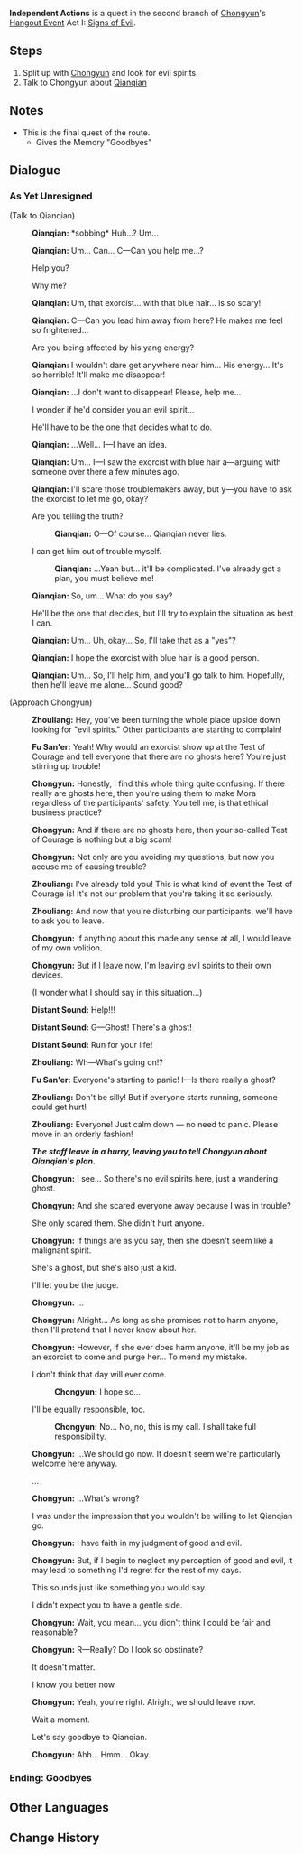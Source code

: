 {{Quest Infobox
|id            = 19032
|type          = Hangout
|region        = Liyue
|chapter       = Chongyun
|actNum        = I
|act           = Signs of Evil
|description   = [[Chongyun]]'s pure-yang spirit has finally been brought under control, but he is now aware that the strange goings-on during the [[Test of Courage]] are a result of human activity. However, neither of you is ready to give up yet, and at Chongyun's suggestion, you split up and continue to search for traces of the paranormal...
|startLocation = [[Wuwang Hill]], [[Liyue]]
|prev          = Killjoy
|other         = *Goodbye
|characters    = Chongyun; Fu San'er; Traveler; Qianqian; Zhouliang
|voiced        = yes
}}
'''Independent Actions''' is a quest in the second branch of [[Chongyun]]'s [[Hangout Event]] Act I: [[Signs of Evil]].

==Steps==
# Split up with [[Chongyun]] and look for evil spirits.
# Talk to Chongyun about [[Qianqian]]

==Notes==
* This is the final quest of the route.
** Gives the Memory "Goodbyes"

==Dialogue==
{{Dialogue start}}
===As Yet Unresigned===
;(Talk to Qianqian)
:{{A|vo cycop001 1903203 qianqian 01.ogg}} '''Qianqian:''' *sobbing* Huh...? Um...
:{{A|vo cycop001 1903203 qianqian 02a.ogg}}<!--{{A|vo cycop001 1903203 qianqian 02b.ogg}}--> '''Qianqian:''' Um... Can... C&mdash;Can you help me...?
:{{DIcon}} Help you?
:{{DIcon}} Why me?
:{{A|vo cycop001 1903203 qianqian 03.ogg}} '''Qianqian:''' Um, that exorcist... with that blue hair... is so scary!
:{{A|vo cycop001 1903203 qianqian 04.ogg}} '''Qianqian:''' C&mdash;Can you lead him away from here? He makes me feel so frightened...
:{{DIcon}} Are you being affected by his yang energy?
:{{A|vo cycop001 1903203 qianqian 05.ogg}} '''Qianqian:''' I wouldn't dare get anywhere near him... His energy... It's so horrible! It'll make me disappear!
:{{A|vo cycop001 1903203 qianqian 06.ogg}} '''Qianqian:''' ...I don't want to disappear! Please, help me...
:{{DIcon}} I wonder if he'd consider you an evil spirit...
:{{DIcon}} He'll have to be the one that decides what to do.
:{{A|vo cycop001 1903203 qianqian 07.ogg}} '''Qianqian:''' ...Well... I&mdash;I have an idea.
:{{A|vo cycop001 1903203 qianqian 08.ogg}} '''Qianqian:''' Um... I&mdash;I saw the exorcist with blue hair a&mdash;arguing with someone over there a few minutes ago.
:{{A|vo cycop001 1903203 qianqian 09.ogg}} '''Qianqian:''' I'll scare those troublemakers away, but y&mdash;you have to ask the exorcist to let me go, okay?
:{{DIcon}} Are you telling the truth?
::{{A|vo cycop001 1903203 qianqian 10.ogg}} '''Qianqian:''' O&mdash;Of course... Qianqian never lies.
:{{DIcon}} I can get him out of trouble myself.
::{{A|vo cycop001 1903203 qianqian 11.ogg}} '''Qianqian:''' ...Yeah but... it'll be complicated. I've already got a plan, you must believe me!
:{{A|vo cycop001 1903203 qianqian 12.ogg}} '''Qianqian:''' So, um... What do you say?
:{{DIcon}} He'll be the one that decides, but I'll try to explain the situation as best I can.
:{{A|vo cycop001 1903203 qianqian 13.ogg}} '''Qianqian:''' Um... Uh, okay... So, I'll take that as a "yes"?
:{{A|vo cycop001 1903203 qianqian 14.ogg}} '''Qianqian:''' I hope the exorcist with blue hair is a good person.
:{{A|vo cycop001 1903203 qianqian 15.ogg}} '''Qianqian:''' Um... So, I'll help him, and you'll go talk to him. Hopefully, then he'll leave me alone... Sound good?

;(Approach Chongyun)
:{{A|vo cycop001 1903204 zhouliang 01.ogg}} '''Zhouliang:''' Hey, you've been turning the whole place upside down looking for "evil spirits." Other participants are starting to complain!
:{{A|vo cycop001 1903204 fusaner 01.ogg}} '''Fu San'er:''' Yeah! Why would an exorcist show up at the Test of Courage and tell everyone that there are no ghosts here? You're just stirring up trouble!
:{{A|vo cycop001 1903204 chongyun 01.ogg}} '''Chongyun:''' Honestly, I find this whole thing quite confusing. If there really are ghosts here, then you're using them to make Mora regardless of the participants' safety. You tell me, is that ethical business practice?
:{{A|vo cycop001 1903204 chongyun 02.ogg}} '''Chongyun:''' And if there are no ghosts here, then your so-called Test of Courage is nothing but a big scam!
:{{A|vo cycop001 1903204 chongyun 03.ogg}} '''Chongyun:''' Not only are you avoiding my questions, but now you accuse me of causing trouble?
:{{A|vo cycop001 1903204 zhouliang 02.ogg}} '''Zhouliang:''' I've already told you! This is what kind of event the Test of Courage is! It's not our problem that you're taking it so seriously.
:{{A|vo cycop001 1903204 zhouliang 03.ogg}} '''Zhouliang:''' And now that you're disturbing our participants, we'll have to ask you to leave.
:{{A|vo cycop001 1903204 chongyun 04.ogg}} '''Chongyun:''' If anything about this made any sense at all, I would leave of my own volition.
:{{A|vo cycop001 1903204 chongyun 05.ogg}} '''Chongyun:''' But if I leave now, I'm leaving evil spirits to their own devices.
:{{DIcon}} (I wonder what I should say in this situation...)
:{{A|vo cycop001 1903204 distantsounda 01.ogg}} '''Distant Sound:''' Help!!!
:{{A|vo cycop001 1903204 distantsoundb 01.ogg}} '''Distant Sound:''' G&mdash;Ghost! There's a ghost!
:{{A|vo cycop001 1903204 distantsoundc 01.ogg}} '''Distant Sound:''' Run for your life!
:{{A|vo cycop001 1903204 zhouliang 04.ogg}} '''Zhouliang:''' Wh&mdash;What's going on!?
:{{A|vo cycop001 1903204 fusaner 02.ogg}} '''Fu San'er:''' Everyone's starting to panic! I&mdash;Is there really a ghost?
:{{A|vo cycop001 1903204 zhouliang 05.ogg}} '''Zhouliang:''' Don't be silly! But if everyone starts running, someone could get hurt!
:{{A|vo cycop001 1903204 zhouliang 06.ogg}} '''Zhouliang:''' Everyone! Just calm down &mdash; no need to panic. Please move in an orderly fashion!
:'''''The staff leave in a hurry, leaving you to tell Chongyun about Qianqian's plan.'''''
:{{A|vo cycop001 1903204 chongyun 06.ogg}} '''Chongyun:''' I see... So there's no evil spirits here, just a wandering ghost.
:{{A|vo cycop001 1903204 chongyun 07.ogg}} '''Chongyun:''' And she scared everyone away because I was in trouble?
:{{DIcon}} She only scared them. She didn't hurt anyone.
:{{A|vo cycop001 1903204 chongyun 08.ogg}} '''Chongyun:''' If things are as you say, then she doesn't seem like a malignant spirit.
:{{DIcon}} She's a ghost, but she's also just a kid.
:{{DIcon}} I'll let you be the judge.
:{{A|vo cycop001 1903204 chongyun 09.ogg}} '''Chongyun:''' ...
:{{A|vo cycop001 1903204 chongyun 10.ogg}} '''Chongyun:''' Alright... As long as she promises not to harm anyone, then I'll pretend that I never knew about her.
:{{A|vo cycop001 1903204 chongyun 11.ogg}} '''Chongyun:''' However, if she ever does harm anyone, it'll be my job as an exorcist to come and purge her... To mend my mistake.
:{{DIcon}} I don't think that day will ever come.
::{{A|vo cycop001 1903204 chongyun 12.ogg}} '''Chongyun:''' I hope so...
:{{DIcon}} I'll be equally responsible, too.
::{{A|vo cycop001 1903204 chongyun 13.ogg}} '''Chongyun:''' No... No, no, this is my call. I shall take full responsibility.
:{{A|vo cycop001 1903204 chongyun 14.ogg}} '''Chongyun:''' ...We should go now. It doesn't seem we're particularly welcome here anyway.
:{{DIcon}} ...
:{{A|vo cycop001 1903204 chongyun 15.ogg}} '''Chongyun:''' ...What's wrong?
:{{DIcon}} I was under the impression that you wouldn't be willing to let Qianqian go.
:{{A|vo cycop001 1903204 chongyun 16.ogg}} '''Chongyun:''' I have faith in my judgment of good and evil.
:{{A|vo cycop001 1903204 chongyun 17.ogg}} '''Chongyun:''' But, if I begin to neglect my perception of good and evil, it may lead to something I'd regret for the rest of my days.
:{{DIcon}} This sounds just like something you would say.
:{{DIcon}} I didn't expect you to have a gentle side.
:{{A|vo cycop001 1903204 chongyun 18.ogg}} '''Chongyun:''' Wait, you mean... you didn't think I could be fair and reasonable?
:{{A|vo cycop001 1903204 chongyun 19.ogg}} '''Chongyun:''' R&mdash;Really? Do I look so obstinate?
:{{DIcon}} It doesn't matter.
:{{DIcon}} I know you better now.
:{{A|vo cycop001 1903204 chongyun 20.ogg}} '''Chongyun:''' Yeah, you're right. Alright, we should leave now.
:{{DIcon}} Wait a moment.
:{{DIcon}} Let's say goodbye to Qianqian.
:{{A|vo cycop001 1903204 chongyun 21.ogg}} '''Chongyun:''' Ahh... Hmm... Okay.
{{Dialogue end}}

===Ending: Goodbyes===
{{Hangout Ending
|ending name     = Goodbyes
|character       = Chongyun
|act             = 1
|description     = Thaumaturges have their own difficulties. Considering the circumstances, you might want to take the trouble on his behalf.
}}

==Other Languages==
{{Other Languages
|en      = Independent Actions
|zhs     = 分头行动
|zhs_rm  = Fēntóu Xíngdòng
|zht     = 分頭行動
|zht_rm  = Fēntóu Xíngdòng
|zh_tl   = Acting Separately
|ja      = 別行動
|ja_rm   = Betsukoudou
|ja_tl   = Going Off On Your Own
|ko      = 분담 수색 개시
|ko_rm   = 
|ko_tl   = 
|es      = Por caminos distintos
|es_tl   = Through Separate Paths
|fr      = Étape par étape
|fr_tl   = Step by Step
|ru      = Самостоятельные действия
|ru_tl   = 
|th      = แยกกันทำงาน
|th_rm   = 
|th_tl   = 
|vi      = Chia Hướng Hành Động
|vi_tl   = 
|de      = Aufgeteiltes Vorgehen
|de_tl   = Split Act
|id      = Aksi Mandiri
|id_tl   = Independent Actions
|pt      = Ações Independentes
|pt_tl   = 
}}

==Change History==
{{Change History|1.4}}